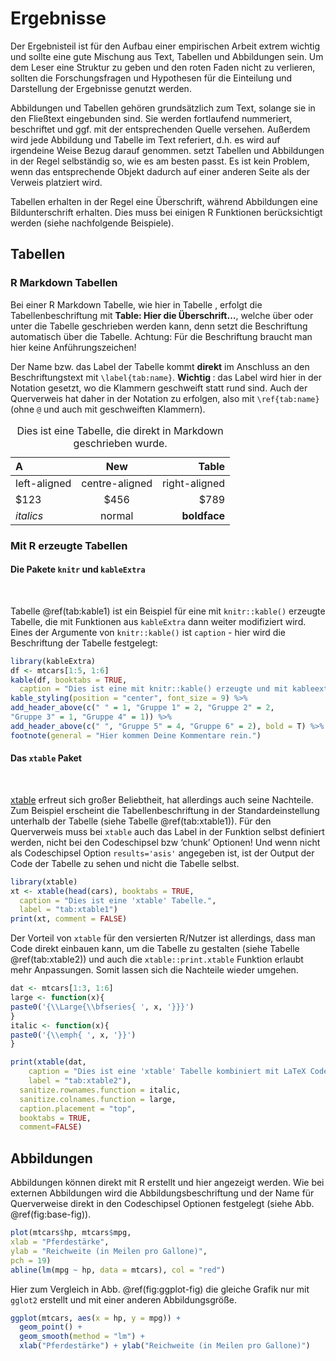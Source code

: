 # Ergebnisse

Der Ergebnisteil ist für den Aufbau einer empirischen Arbeit extrem wichtig und sollte eine gute Mischung aus Text, Tabellen und Abbildungen sein. Um dem Leser eine Struktur zu geben und den roten Faden nicht zu verlieren, sollten die Forschungsfragen und Hypothesen für die Einteilung und Darstellung der Ergebnisse genutzt werden. 

Abbildungen und Tabellen gehören grundsätzlich zum Text, solange sie in den Fließtext eingebunden sind. Sie werden fortlaufend nummeriert, beschriftet und ggf. mit der entsprechenden Quelle versehen. Außerdem wird jede Abbildung und Tabelle im Text referiert, d.h. es wird auf irgendeine Weise Bezug darauf genommen. \LaTeX setzt Tabellen und Abbildungen in der Regel selbständig so, wie es am besten passt. Es ist kein Problem, wenn das entsprechende Objekt dadurch auf einer anderen Seite als der Verweis platziert wird.

Tabellen erhalten in der Regel eine Überschrift, während Abbildungen eine Bildunterschrift erhalten. Dies muss bei einigen R Funktionen berücksichtigt werden (siehe nachfolgende Beispiele).


## Tabellen

### R Markdown Tabellen

Bei einer R Markdown Tabelle, wie hier in Tabelle \ref{tab:rmd_tab}, erfolgt die Tabellenbeschriftung mit **Table: Hier die Überschrift...**, welche über oder unter die Tabelle geschrieben werden kann, denn \LaTeX setzt die Beschriftung automatisch über die Tabelle. Achtung: Für die Beschriftung braucht man hier keine Anführungszeichen!

Der Name bzw. das Label der Tabelle kommt **direkt** im Anschluss an den Beschriftungstext mit `\label{tab:name}`. **Wichtig **: das Label wird hier in der \LaTeX Notation gesetzt, wo die Klammern geschweift statt rund sind. Auch der Querverweis hat daher in der \LaTeX Notation zu erfolgen, also mit `\ref{tab:name}` (ohne `@` und auch mit geschweiften Klammern).

Table: Dies ist eine Tabelle, die direkt in Markdown geschrieben wurde. \label{tab:rmd_tab}

| A            | New              | Table          |
|:-------------|:----------------:|---------------:|
|left-aligned  |centre-aligned    |right-aligned   |
|$123          |$456              |$789            |
|*italics*     |normal            |**boldface**    |



### Mit R erzeugte Tabellen


#### Die Pakete `knitr` und  `kableExtra`

&nbsp; <!-- Um Abstand zur Ueberschrift zu halten-->

Tabelle \@ref(tab:kable1) ist ein Beispiel für eine mit `knitr::kable()` erzeugte Tabelle, die mit Funktionen aus `kableExtra` dann weiter modifiziert wird. Eines der Argumente von `knitr::kable()` ist `caption` - hier wird die Beschriftung der Tabelle festgelegt:

```r
library(kableExtra)
df <- mtcars[1:5, 1:6]
kable(df, booktabs = TRUE,
  caption = "Dies ist eine mit knitr::kable() erzeugte und mit kableextra modifizierte Tabelle.") %>%
kable_styling(position = "center", font_size = 9) %>%
add_header_above(c(" " = 1, "Gruppe 1" = 2, "Gruppe 2" = 2,
"Gruppe 3" = 1, "Gruppe 4" = 1)) %>%
add_header_above(c(" ", "Gruppe 5" = 4, "Gruppe 6" = 2), bold = T) %>%
footnote(general = "Hier kommen Deine Kommentare rein.")
```


#### Das `xtable` Paket

&nbsp;

[xtable](https://cran.r-project.org/web/packages/xtable/vignettes/xtableGallery.pdf) erfreut sich großer Beliebtheit, hat allerdings auch seine Nachteile. Zum Beispiel erscheint die Tabellenbeschriftung in der Standardeinstellung unterhalb der Tabelle (siehe Tabelle \@ref(tab:xtable1)). Für den Querverweis muss bei `xtable` auch das Label in der Funktion selbst definiert werden, nicht bei den Codeschipsel bzw 'chunk' Optionen! Und wenn nicht als Codeschipsel Option `results='asis'` angegeben ist, ist der Output der \LaTeX Code der Tabelle zu sehen und nicht die Tabelle selbst.

```r
library(xtable)
xt <- xtable(head(cars), booktabs = TRUE,
  caption = "Dies ist eine 'xtable' Tabelle.",
  label = "tab:xtable1")
print(xt, comment = FALSE)
```

Der Vorteil von `xtable` für den versierten R/\LaTeX Nutzer ist allerdings, dass man \LaTeX Code direkt einbauen kann, um die Tabelle zu gestalten (siehe Tabelle \@ref(tab:xtable2)) und auch die `xtable::print.xtable` Funktion erlaubt mehr Anpassungen. Somit lassen sich die Nachteile wieder umgehen.

```r
dat <- mtcars[1:3, 1:6]
large <- function(x){
paste0('{\\Large{\\bfseries{ ', x, '}}}')
}
italic <- function(x){
paste0('{\\emph{ ', x, '}}')
}

print(xtable(dat,
    caption = "Dies ist eine 'xtable' Tabelle kombiniert mit LaTeX Code.",
    label = "tab:xtable2"),
  sanitize.rownames.function = italic,
  sanitize.colnames.function = large,
  caption.placement = "top",
  booktabs = TRUE,
  comment=FALSE)
```


## Abbildungen

Abbildungen können direkt mit R erstellt und hier angezeigt werden. Wie bei externen Abbildungen wird die Abbildungsbeschriftung und der Name für Querverweise direkt in den Codeschipsel Optionen festgelegt (siehe Abb. \@ref(fig:base-fig)).

```r
plot(mtcars$hp, mtcars$mpg,
xlab = "Pferdestärke",
ylab = "Reichweite (in Meilen pro Gallone)",
pch = 19)
abline(lm(mpg ~ hp, data = mtcars), col = "red")
```

Hier zum Vergleich in Abb. \@ref(fig:ggplot-fig) die gleiche Grafik nur mit `gglot2` erstellt und mit einer anderen Abbildungsgröße. 

```r
ggplot(mtcars, aes(x = hp, y = mpg)) +
  geom_point() +
  geom_smooth(method = "lm") +
  xlab("Pferdestärke") + ylab("Reichweite (in Meilen pro Gallone)")
```
